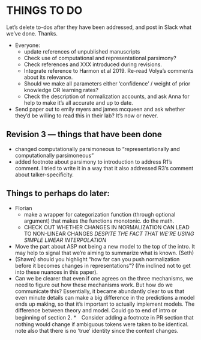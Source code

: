 # THINGS TO DO
Let's delete to-dos after they have been addressed, and post in Slack what we've done. Thanks.

  * Everyone: 
    * update references of unpublished manuscripts
    * Check use of computational and representational parsimony?
    * Check references and XXX introduced during revisions.
    * Integrate reference to Harmon et al 2019. Re-read Volya's comments about its relevance.
    * Should we make all parameters either 'confidence' / weight of prior knowledge OR learning rates? 
    * Check the description of normalization accounts, and ask Anna for help to make it's all accurate and up to date.
  * Send paper out to emily myers and james mcqueen and ask whether they’d be willing to read this in their lab? It's now or never.
  
## Revision 3 --- things that have been done

  * changed computationally parsimoneous to "representationally and computationally parsimoneous" 
  * added footnote about parsimony to introduction to address R1's comment. I tried to write it in a way that it also addressed R3's comment about talker-specificity.
    
  

## Things to perhaps do later:

  * Florian
    * make a wrapper for categorization function (through optional argument) that makes the functions monotonic. do the math.
    * CHECK OUT WHETHER CHANGES IN NORMALIZATION CAN LEAD TO NON-LINEAR CHANGES *DESPITE THE FACT THAT WE'RE USING SIMPLE LINEAR INTERPOLATION*
    
  * Move the part about ASP not being a new model to the top of the intro. It may help to signal that we’re aiming to summarize what is known. (Seth)
  * (Shawn) should you highlight “how far can you push normalization before it becomes changes in representations”? (I’m inclined not to get into these nuances in this paper).
  * Can we be clearer that even if one agrees on the three mechanisms, we need to figure out how these mechanisms work. But how do we communicate this? Essentially, it became abundantly clear to us that even minute details can make a big difference in the predictions a model ends up making, so that it’s important to actually implement models. The difference between theory and model. Could go to end of intro or beginning of section 2.
  *　Consider adding a footnote in PR section that nothing would change if ambiguous tokens were taken to be identical. note also that there is no ‘true’ identity since the context changes.

\newpage 

